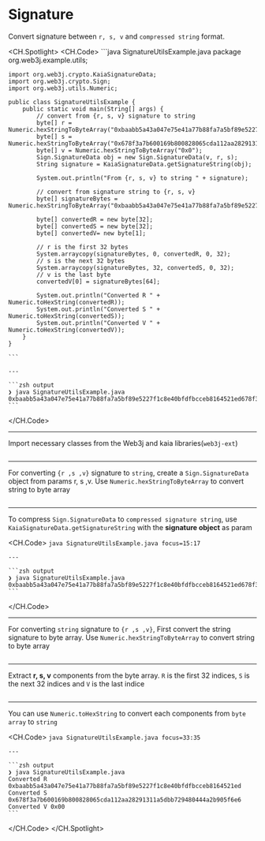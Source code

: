 # Signature

Convert signature between `r, s, v` and `compressed string` format.

<CH.Spotlight>
  <CH.Code>
    ```java SignatureUtilsExample.java
    package org.web3j.example.utils;


    import org.web3j.crypto.KaiaSignatureData;
    import org.web3j.crypto.Sign;
    import org.web3j.utils.Numeric;

    public class SignatureUtilsExample {
        public static void main(String[] args) {
            // convert from {r, s, v} signature to string
            byte[] r = Numeric.hexStringToByteArray("0xbaabb5a43a047e75e41a77b88fa7a5bf89e5227f1c8e40bfdfbcceb8164521ed");
            byte[] s = Numeric.hexStringToByteArray("0x678f3a7b600169b800828065cda112aa28291311a5dbb729480444a2b905f6e6");
            byte[] v = Numeric.hexStringToByteArray("0x0");
            Sign.SignatureData obj = new Sign.SignatureData(v, r, s);
            String signature = KaiaSignatureData.getSignatureString(obj);

            System.out.println("From {r, s, v} to string " + signature);

            // convert from signature string to {r, s, v}
            byte[] signatureBytes = Numeric.hexStringToByteArray("0xbaabb5a43a047e75e41a77b88fa7a5bf89e5227f1c8e40bfdfbcceb8164521ed678f3a7b600169b800828065cda112aa28291311a5dbb729480444a2b905f6e600");

            byte[] convertedR = new byte[32];
            byte[] convertedS = new byte[32];
            byte[] convertedV= new byte[1];

            // r is the first 32 bytes
            System.arraycopy(signatureBytes, 0, convertedR, 0, 32);
            // s is the next 32 bytes
            System.arraycopy(signatureBytes, 32, convertedS, 0, 32);
            // v is the last byte
            convertedV[0] = signatureBytes[64];

            System.out.println("Converted R " + Numeric.toHexString(convertedR));
            System.out.println("Converted S " + Numeric.toHexString(convertedS));
            System.out.println("Converted V " + Numeric.toHexString(convertedV));
        }
    }

    ```

    ---

    ```zsh output
    ❯ java SignatureUtilsExample.java
    0xbaabb5a43a047e75e41a77b88fa7a5bf89e5227f1c8e40bfdfbcceb8164521ed678f3a7b600169b800828065cda112aa28291311a5dbb729480444a2b905f6e600
    ```
  </CH.Code>

  ---

  Import necessary classes from the Web3j and kaia libraries(`web3j-ext`)

  ```java SignatureUtilsExample.java focus=1:6
  ```

  ---

  For converting `{r ,s ,v}` signature to `string`, create a `Sign.SignatureData` object from params r, s ,v. Use `Numeric.hexStringToByteArray` to convert string to byte array

  ```java SignatureUtilsExample.java focus=10:14,6
  ```

  ---

  To compress `Sign.SignatureData` to `compressed signature string`, use `KaiaSignatureData.getSignatureString` with the **signature object** as param

  <CH.Code>
    ```java SignatureUtilsExample.java focus=15:17
    ```

    ---

    ```zsh output
    ❯ java SignatureUtilsExample.java
    0xbaabb5a43a047e75e41a77b88fa7a5bf89e5227f1c8e40bfdfbcceb8164521ed678f3a7b600169b800828065cda112aa28291311a5dbb729480444a2b905f6e600
    ```
  </CH.Code>

  ---

  For converting `string` signature to `{r ,s ,v}`, First convert the string signature to byte array. Use `Numeric.hexStringToByteArray` to convert string to byte array

  ```java SignatureUtilsExample.java focus=19:20
  ```

  ---

  Extract **r, s, v** components from the byte array. `R` is the first 32 indices, `S` is the next 32 indices and `V` is the last indice

  ```java SignatureUtilsExample.java focus=22:31
  ```

  ---

  You can use `Numeric.toHexString` to convert each components from `byte array` to `string`

  <CH.Code>
    ```java SignatureUtilsExample.java focus=33:35
    ```

    ---

    ```zsh output
    ❯ java SignatureUtilsExample.java
    Converted R 0xbaabb5a43a047e75e41a77b88fa7a5bf89e5227f1c8e40bfdfbcceb8164521ed
    Converted S 0x678f3a7b600169b800828065cda112aa28291311a5dbb729480444a2b905f6e6
    Converted V 0x00
    ```
  </CH.Code>
</CH.Spotlight>
